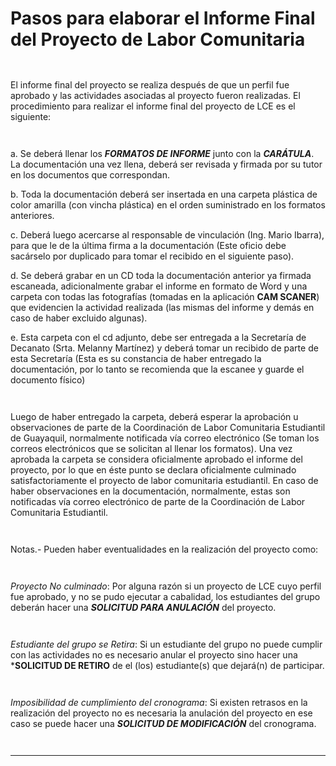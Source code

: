 # Pasos para elaborar el Informe Final del Proyecto de Labor Comunitaria
~~~
 
~~~
El informe final del proyecto se realiza después de que un perfil fue aprobado y las actividades asociadas al proyecto fueron realizadas. El procedimiento para realizar el informe final del proyecto de LCE es el siguiente:
~~~
 
~~~
a. Se deberá llenar los ***FORMATOS DE INFORME*** junto con la ***CARÁTULA***. La documentación una vez llena, deberá ser revisada y firmada por su tutor en los documentos que correspondan.

b. Toda la documentación deberá ser insertada en una carpeta plástica de color amarilla (con vincha plástica) en el orden suministrado en los formatos anteriores.

c. Deberá luego acercarse al responsable de vinculación (Ing. Mario Ibarra), para que le de la última firma a la documentación (Este oficio debe sacárselo por duplicado para tomar el recibido en el siguiente paso).

d. Se deberá grabar en un CD toda la documentación anterior ya firmada escaneada, adicionalmente grabar el informe en formato de Word y una carpeta con todas las fotografías (tomadas en la aplicación **CAM SCANER**) que evidencien la actividad realizada (las mismas del informe y demás en caso de haber excluido algunas).

e. Esta carpeta con el cd adjunto, debe ser entregada a la Secretaría de Decanato (Srta. Melanny Martínez) y deberá tomar un recibido de parte de esta Secretaría (Esta es su constancia de haber entregado la documentación, por lo tanto se recomienda que la escanee y guarde el documento físico)
~~~
 
~~~
Luego de haber entregado la carpeta, deberá esperar la aprobación u observaciones de parte de la Coordinación de Labor Comunitaria Estudiantil de Guayaquil, normalmente notificada vía correo electrónico (Se toman los correos electrónicos que se solicitan al llenar los formatos).
Una vez aprobada la carpeta se considera oficialmente aprobado el informe del proyecto, por lo que en éste punto se declara oficialmente culminado satisfactoriamente el proyecto de labor comunitaria estudiantil. En caso de haber observaciones en la documentación, normalmente, estas son notificadas vía correo electrónico de parte de la Coordinación de Labor Comunitaria Estudiantil.
~~~
 
~~~
Notas.- Pueden haber eventualidades en la realización del proyecto como:
~~~
 
~~~

*Proyecto No culminado*: Por alguna razón si un proyecto de LCE cuyo perfil fue aprobado, y no se pudo ejecutar a cabalidad, los estudiantes del grupo deberán hacer una ***SOLICITUD PARA ANULACIÓN*** del proyecto.
~~~
 
~~~
*Estudiante del grupo se Retira*: Si un estudiante del grupo no puede cumplir con las actividades no es necesario anular el proyecto sino hacer una ***SOLICITUD DE RETIRO** de el (los) estudiante(s) que dejará(n) de participar.
~~~
 
~~~
*Imposibilidad de cumplimiento del cronograma*: Si existen retrasos en la realización del proyecto no es necesaria la anulación del proyecto en ese caso se puede hacer una ***SOLICITUD DE MODIFICACIÓN*** del cronograma.
~~~
 
~~~
---